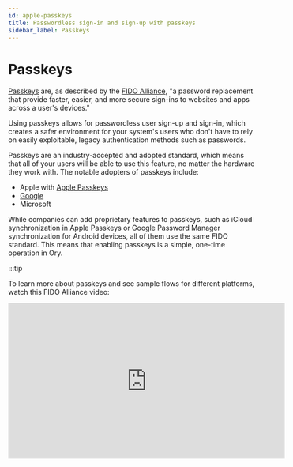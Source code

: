 ```yaml
---
id: apple-passkeys
title: Passwordless sign-in and sign-up with passkeys
sidebar_label: Passkeys
---
```


# Passkeys

[Passkeys](https://fidoalliance.org/passkeys/) are, as described by the [FIDO Alliance](https://fidoalliance.org/), "a password
replacement that provide faster, easier, and more secure sign-ins to websites and apps across a user's devices."

Using passkeys allows for passwordless user sign-up and sign-in, which creates a safer environment for your system's users who
don't have to rely on easily exploitable, legacy authentication methods such as passwords.

Passkeys are an industry-accepted and adopted standard, which means that all of your users will be able to use this feature, no
matter the hardware they work with. The notable adopters of passkeys include:

- Apple with [Apple Passkeys](https://support.apple.com/en-us/HT213305)
- [Google](https://developers.google.com/identity/passkeys/supported-environments)
- Microsoft

While companies can add proprietary features to passkeys, such as iCloud synchronization in Apple Passkeys or Google Password
Manager synchronization for Android devices, all of them use the same FIDO standard. This means that enabling passkeys is a
simple, one-time operation in Ory.

:::tip

To learn more about passkeys and see sample flows for different platforms, watch this FIDO Alliance video:

<iframe width="560" height="315" src="https://www.youtube.com/embed/SWocv4BhCNg" frameBorder="0" allowFullScreen />

:::

## Configuration

To allow using passkeys, enable paswordless login. To do that in the Ory Network, go to [**Ory Console**](https://console.ory.sh/)
→ **Passwordless Login** and toggle the switch to enable the feature.

```mdx-code-block
import BrowserWindow from "@site/src/theme/BrowserWindow"

<BrowserWindow url="https://console.ory.sh/">

![Enabling passwordless login allows to use Apple Passkeys](../_static/webauthn/1.png)

</BrowserWindow>
```

## Example

This is a macOS Safari prompt the browser shows when users try to sign in using the passwordless method. The first option allows
to use a passkey associated with this account that's stored in the iCloud Keyhain of the user that's signed in to iCloud on this
device.

The second option allows delegating user authentication to a camera-equipped device. Upon successful authentication, a matching
passkey found on the device will be used to sign in.

```mdx-code-block
<BrowserWindow url="https://my.app/login">

![Apple Passkeys in Safari](../_static/webauthn/2.png)

</BrowserWindow>
```
